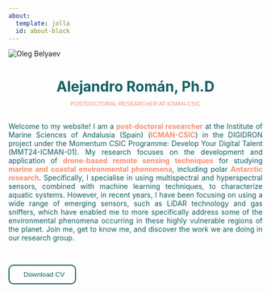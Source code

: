 ```yaml
---
about:
  template: jolla
  id: about-block
---
```


<img src="img/DSC_0566 - copia.jpg" id="profile-img" alt="Oleg Belyaev" />


<h1 style="text-align: center;color: #125F63; font-size: 2em; font-weight: bold; margin-bottom: 10px;">
  Alejandro Román, Ph.D
</h1>

<p style="text-align: center; color: #F39075; font-family: 'Arial', Arial, serif; font-size: 0.8em; margin-bottom: 30px;">
  POSTDOCTORAL RESEARCHER AT ICMAN-CSIC
</p>

<!-- Social Media Icons -->
<div class="social-icons">
  <a href="mailto:mail.a.roman@csic.es">
    <i class="fas fa-envelope"></i>
  </a>
  <a href="https://x.com/a_roman_4?lang=es" target="_blank">
    <i class="fab fa-square-x-twitter"></i>
  </a>
  <a href="https://github.com/alrova96" target="_blank">
    <i class="fab fa-github"></i>
  </a>
  <a href="https://www.linkedin.com/in/alejandro-rom%C3%A1n-v%C3%A1zquez/" target="_blank">
    <i class="fab fa-linkedin"></i>
  </a>
  <a href="https://www.researchgate.net/profile/Alejandro-Roman-9" target="_blank">
    <i class="fab fa-researchgate"></i>
  </a>
  <a href="https://scholar.google.es/citations?view_op=list_works&hl=es&hl=es&user=rOnlIMcAAAAJ" target="_blank">
    <i class="fab fa-google-scholar"></i>
  </a>
  <a href="https://orcid.org/my-orcid?orcid=0000-0002-8868-9302" target="_blank">
    <i class="fab fa-orcid"></i>
  </a>

<p style="text-align: justify; color: #125F63; font-size: 1em;">
  Welcome to my website! I am a <strong style="color: #F39075;">post-doctoral researcher</strong> at the Institute of Marine Sciences of Andalusia (Spain) (<strong style="color: #F39075;">ICMAN-CSIC</strong>) in the DIGIDRON project under the Momentum CSIC Programme: Develop Your Digital Talent (MMT24-ICMAN-01). My research focuses on the development and application of <strong style="color: #F39075;">drone-based remote sensing techniques</strong> for studying <strong style="color: #F39075;">marine and coastal environmental phenomena</strong>, including polar <strong style="color: #F39075;">Antarctic research</strong>. Specifically, I specialise in using multispectral and hyperspectral sensors, combined with machine learning techniques, to characterize aquatic systems. However, in recent years, I have been focusing on using a wide range of emerging sensors, such as LiDAR technology and gas sniffers, which have enabled me to more specifically address some of the environmental phenomena occurring in these highly vulnerable regions of the planet. Join me, get to know me, and discover the work we are doing in our research group.
</p>

<br>

<a href="img/CV.pdf" download="CV.pdf" style="text-decoration: none;">
  <button style="padding: 10px 20px; background-color: transparent; color: #125F63; border: 2px solid #125F63; border-radius: 10px; cursor: pointer; display: inline-flex; align-items: center; transition: background-color 0.3s, color 0.3s;">
    <i class="fas fa-download" style="margin-right: 8px;"></i> Download CV
  </button>
</a>

